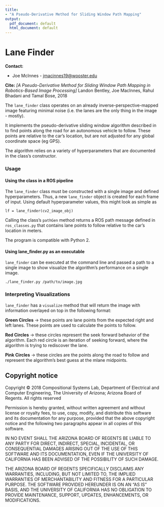 ```yaml
---
title: 
- "A Pseudo-Derivative Method for Sliding Window Path Mapping"
output:
  pdf_document: default
  html_document: default
---
```

# Lane Finder
**Contact:** 

- Joe McInnes - <jmacinnes19@wooster.edu>

**Cite:**
*[A Pseudo-Derivative Method for Sliding Window
Path Mapping in Robotics-Based Image Processing]* Landon Bentley, Joe MacInnes, Rahul Bhadani and Tamal Bose, 2018

The `lane_finder` class operates on an already inverse-perspective-mapped image featuring minimal noise (i.e. the lanes are the only thing in the image - mostly).

It implements the pseudo-derivative sliding window algorithm described in to find points along the road for an autonomous vehicle to follow. These points are relative to the car's location, but are not  adjusted for any global coordinate space (eg GPS). 

The algorithm relies on a variety of hyperparameters that are documented in the class's constructor.

### Usage

#### Using the class in a ROS pipeline
The `lane_finder` class must be constructed with a single image and defined hyperparameters. Thus, a new `lane_finder` object is created for each frame of input. Using default hyperparameter values, this might look as simple as

`lf = lane_finder(cv2_image_obj)`

Calling the class's `pathGen` method returns a ROS path message defined in `ros_classes.py` that contains lane points to follow relative to the car's location in meters.

The program is compatible with Python 2.

#### Using lane_finder.py as an executable

`lane_finder` can be executed at the command line and passed a path to a single image to show visualize the algorithm's performance on a single image.

```
./lane_finder.py /path/to/image.jpg
``` 


### Interpreting Visualizations 

`lane_finder` has a `visualize` method that will return the image with information overlayed on top in the following format:

**Green Circles** &rarr; these points are lane points from the expected right and left lanes. These points are used to calculate the points to follow.

**Red Circles** &rarr; these circles represent the seek forward behavior of the algorithm. Each red circle is an iteration of seeking forward, where the algorithm is trying to rediscover the lane.

**Pink Circles** &rarr; these circles are the points along the road to follow and represent the algorithm's best guess at the mlane midpoints.

## Copyright notice
Copyright © 2018 Compositional Systems Lab, Department of Electrical and Computer Engineering, The University of Arizona; Arizona Board of Regents.
All rights reserved

Permission is hereby granted, without written agreement and without 
license or royalty fees, to use, copy, modify, and distribute this
software and its documentation for any purpose, provided that the 
above copyright notice and the following two paragraphs appear in 
all copies of this software.

IN NO EVENT SHALL THE ARIZONA BOARD OF REGENTS BE LIABLE TO ANY PARTY 
FOR DIRECT, INDIRECT, SPECIAL, INCIDENTAL, OR CONSEQUENTIAL DAMAGES 
ARISING OUT OF THE USE OF THIS SOFTWARE AND ITS DOCUMENTATION, EVEN 
IF THE UNIVERSITY OF CALIFORNIA HAS BEEN ADVISED OF THE POSSIBILITY OF 
SUCH DAMAGE.

THE ARIZONA BOARD OF REGENTS SPECIFICALLY DISCLAIMS ANY WARRANTIES, 
INCLUDING, BUT NOT LIMITED TO, THE IMPLIED WARRANTIES OF MERCHANTABILITY 
AND FITNESS FOR A PARTICULAR PURPOSE. THE SOFTWARE PROVIDED HEREUNDER
IS ON AN "AS IS" BASIS, AND THE UNIVERSITY OF CALIFORNIA HAS NO OBLIGATION
TO PROVIDE MAINTENANCE, SUPPORT, UPDATES, ENHANCEMENTS, OR MODIFICATIONS.


